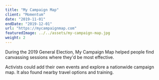 ```yaml
---
title: "My Campaign Map"
client: "Momentum"
date: "2019-11-01"
endDate: "2019-12-01"
url: "https://mycampaignmap.com"
featuredImage: ../../assets/my-campaign-map.jpg
weight: 2
---
```


During the 2019 General Election, My Campaign Map helped people find canvassing sessions where they'd be most effective. 

Activists could add their own events and explore a nationwide campaign map. It also found nearby travel options and training. 
